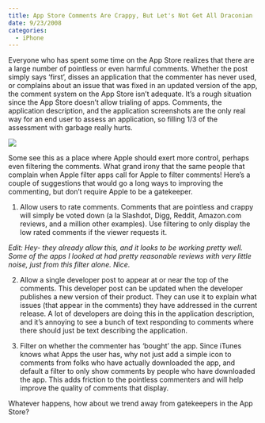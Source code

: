 ```yaml
---
title: App Store Comments Are Crappy, But Let's Not Get All Draconian
date: 9/23/2008
categories:
  - iPhone
---
```


Everyone who has spent some time on the App Store realizes that there are a large number of pointless or even harmful comments. Whether the post simply says 'first', disses an application that the commenter has never used, or complains about an issue that was fixed in an updated version of the app, the comment system on the App Store isn't adequate. It's a rough situation since the App Store doesn't allow trialing of apps. Comments, the application description, and the application screenshots are the only real way for an end user to assess an application, so filling 1/3 of the assessment with garbage really hurts.

![](Picture%201.png){fig-align="center"}

Some see this as a place where Apple should exert more control, perhaps even filtering the comments. What grand irony that the same people that complain when Apple filter apps call for Apple to filter comments! Here's a couple of suggestions that would go a long ways to improving the commenting, but don't require Apple to be a gatekeeper.

1)  Allow users to rate comments. Comments that are pointless and crappy will simply be voted down (a la Slashdot, Digg, Reddit, Amazon.com reviews, and a million other examples). Use filtering to only display the low rated comments if the viewer requests it.

*Edit: Hey- they already allow this, and it looks to be working pretty well. Some of the apps I looked at had pretty reasonable reviews with very little noise, just from this filter alone. Nice.*

2)  Allow a single developer post to appear at or near the top of the comments. This developer post can be updated when the developer publishes a new version of their product. They can use it to explain what issues (that appear in the comments) they have addressed in the current release. A lot of developers are doing this in the application description, and it's annoying to see a bunch of text responding to comments where there should just be text describing the application.

3)  Filter on whether the commenter has 'bought' the app. Since iTunes knows what Apps the user has, why not just add a simple icon to comments from folks who have actually downloaded the app, and default a filter to only show comments by people who have downloaded the app. This adds friction to the pointless commenters and will help improve the quality of comments that display.

Whatever happens, how about we trend away from gatekeepers in the App Store?
